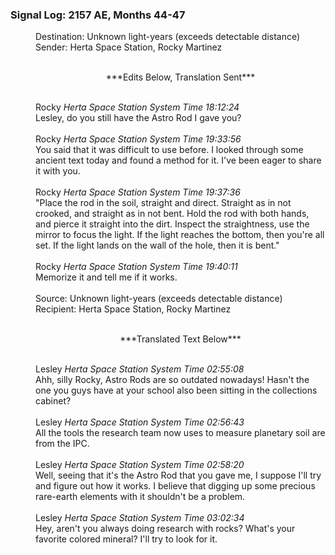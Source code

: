 ===Signal Log: 2157 AE, Months 44-47===
:Destination: Unknown light-years (exceeds detectable distance)
:Sender: Herta Space Station, Rocky Martinez
:<br /><div align="center">***Edits Below, Translation Sent***</div>
:<br />Rocky ''Herta Space Station System Time 18:12:24''
:Lesley, do you still have the Astro Rod I gave you?
:<br />Rocky ''Herta Space Station System Time 19:33:56''
:You said that it was difficult to use before. I looked through some ancient text today and found a method for it. I've been eager to share it with you.
:<br />Rocky ''Herta Space Station System Time 19:37:36''
:"Place the rod in the soil, straight and direct. Straight as in not crooked, and straight as in not bent. Hold the rod with both hands, and pierce it straight into the dirt. Inspect the straightness, use the mirror to focus the light. If the light reaches the bottom, then you're all set. If the light lands on the wall of the hole, then it is bent."
:<br />Rocky ''Herta Space Station System Time 19:40:11''
:Memorize it and tell me if it works.
:<br />Source: Unknown light-years (exceeds detectable distance)
:Recipient: Herta Space Station, Rocky Martinez
:<br /><div align="center">***Translated Text Below***</div>
:<br />Lesley ''Herta Space Station System Time 02:55:08''
:Ahh, silly Rocky, Astro Rods are so outdated nowadays! Hasn't the one you guys have at your school also been sitting in the collections cabinet?
:<br />Lesley ''Herta Space Station System Time 02:56:43''
:All the tools the research team now uses to measure planetary soil are from the IPC.
:<br />Lesley ''Herta Space Station System Time 02:58:20''
:Well, seeing that it's the Astro Rod that you gave me, I suppose I'll try and figure out how it works. I believe that digging up some precious rare-earth elements with it shouldn't be a problem.
:<br />Lesley ''Herta Space Station System Time 03:02:34''
:Hey, aren't you always doing research with rocks? What's your favorite colored mineral? I'll try to look for it.
